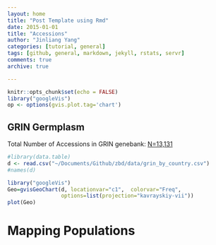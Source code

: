 ```yaml
---
layout: home
title: "Post Template using Rmd"
date: 2015-01-01
title: "Accessions"
author: "Jinliang Yang"
categories: [tutorial, general]  
tags: [github, general, markdown, jekyll, rstats, servr]  
comments: true  
archive: true

---
```


```r
knitr::opts_chunk$set(echo = FALSE)
library("googleVis")
op <- options(gvis.plot.tag='chart')
```


## GRIN Germplasm 

Total Number of Accessions in GRIN genebank: [N=13,131](../page/accession/index.html)

```r
#library(data.table)
d <- read.csv("~/Documents/Github/zbd/data/grin_by_country.csv")
#names(d)

library("googleVis")
Geo=gvisGeoChart(d, locationvar="c1",  colorvar="Freq",
                 options=list(projection="kavrayskiy-vii"))
plot(Geo)

```

# Mapping Populations



